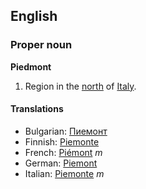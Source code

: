 {{see|piedmont}}
==English==

===Proper noun===
{{wikipedia}}
'''Piedmont'''
# Region in the [[north]] of [[Italy]].

====Translations====
*Bulgarian: [[Пиемонт]]
*Finnish: [[Piemonte]]
*French: [[Piémont]] ''m''
*German: [[Piemont]]
*Italian: [[Piemonte]] ''m''